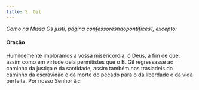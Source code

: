 ```yaml
---
title: S. Gil
---
```


<em>Como na Missa Os justi, página confessoresnaopontifices1, excepto:</em>

<h4 class="text-center">Oração</h4>
<div class="container-fluid">
  <div class="row">
    <div class="col-6 dropcaps text-justify"></div>
    <div class="col-6 dropcaps text-justify">
      Humildemente imploramos a vossa misericórdia, ó Deus, a fim de que, assim
      como em virtude dela permitistes que o B. Gil regressasse ao caminho da
      justiça e da santidade, assim também nos trasladeis do caminho da
      escravidão e da morte do pecado para o da liberdade e da vida perfeita.
      Por nosso Senhor <em>&c.</em>
    </div>
  </div>
</div>

